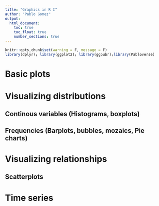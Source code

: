 ```yaml
---
title: "Graphics in R I"
author: "Pablo Gomez"
output:
  html_document:
    toc: true
    toc_float: true
    number_sections: true
---
```


```r
knitr::opts_chunk$set(warning = F, message = F)
library(dplyr); library(ggplot2); library(ggpubr);library(Pabloverse)
```


# Basic plots

# Visualizing distributions

## Continous variables (Histograms, boxplots)

## Frequencies (Barplots, bubbles, mozaics, Pie charts)

# Visualizing relationships

## Scatterplots

# Time series

